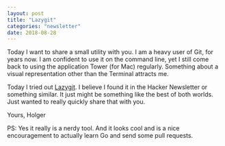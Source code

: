 ```yaml
---
layout: post
title: "Lazygit"
categories: "newsletter"
date: 2018-08-28
---
```

Today I want to share a small utility with you. I am a heavy user of Git, for years now. I am confident to use it on the command line, yet I still come back to using the application Tower (for Mac) regularly. Something about a visual representation other than the Terminal attracts me.
<!--more-->
Today I tried out [Lazygit](https://github.com/jesseduffield/lazygit). I believe I found it in the Hacker Newsletter or something similar. It just might be something like the best of both worlds.
Just wanted to really quickly share that with you.

Yours,
Holger

PS: Yes it really is a nerdy tool. And it looks cool and is a nice encouragement
to actually learn Go and send some pull requests.
